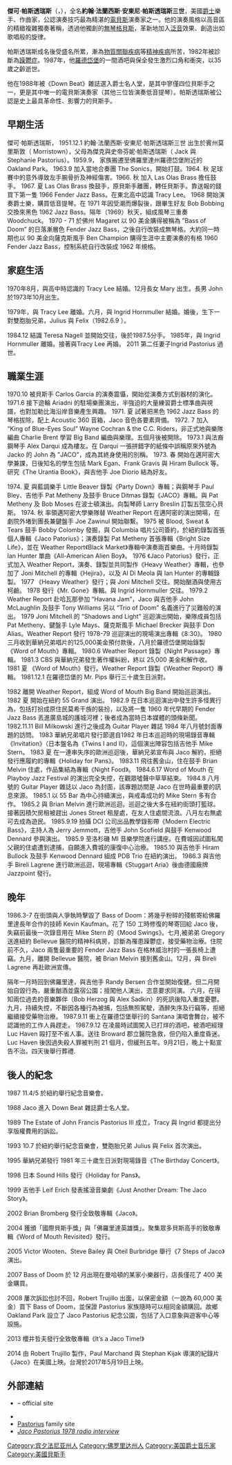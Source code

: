 {{Infobox musical artist <!-- See Wikipedia:WikiProject Musicians -->
|Name                 = 傑可·帕斯透瑞斯
|Img                  = Jaco pastorius 87.jpg
|Img_capt             = 帕斯透瑞斯於義大利那不勒斯的演奏會，1986年。
|Img_size             =
|Background           = non_vocal_instrumentalist
|Birth_name           = John Francis Anthony Pastorius III
|Alias                = "Mowgli"
|birth_date = {{birth date|1951|12|01|}}
|birth_place= {{USA}}[[賓夕法尼亞州|賓夕法尼亞州]][[諾里斯鎮_(賓夕法尼亞州)|諾里斯鎮]]
|death_date = {{Death date and age|mf=yes|1987|09|21|1951|12|01}}
|death_place = {{USA}}[[佛羅里達州|佛羅里達州]][[羅德岱堡|羅德岱堡]]
|Instrument           = [[貝斯吉他|貝斯]]、[[爵士鼓|鼓]]、[[鋼琴|鋼琴]]、[[歌唱|和聲]]、[[低音曼陀林|低音曼陀林]]、[[鋼鼓|鋼鼓]]
|Genre                = [[爵士樂|爵士樂]]、[[融合爵士樂|融合爵士樂]]、[[大樂團|大樂團]]
|Occupation           = [[音樂家|音樂家]]、[[作曲家|作曲家]]、[[唱片製作人|製作人]]、[[教師|教育家]]
|Years_active         = 1964年－1987年
|Label                = [[史詩唱片|Epic]], [[華納兄弟唱片公司|Warner Bros.]], [[哥倫比亞唱片|Columbia]], [[ECM唱片|ECM]], [[CBS唱片|CBS]]
|Associated_acts      = [[氣象報告樂團|氣象報告樂團]]、[[賀比·漢考克|賀比·漢考克]]、[[派特·麥席尼|派特·麥席尼]]、[[瓊妮·蜜雪兒|瓊妮·蜜雪兒]]、[[末日三重奏|末日三重奏]]、[[血汗淚|血汗淚]]
|URL                  = http://www.jacopastorius.com/ JacoPastorius.com
|Notable_instruments  = [[芬德爵士貝斯|Fender Jazz Bass]]
}}
'''傑可·帕斯透瑞斯'''（{{lang-en|Jaco Pastorius}}，{{bd|1951年|12月1日|1987年|9月21日|cadtix=P}}），全名'''約翰·法蘭西斯·安東尼·帕斯透瑞斯三世'''，美國[[爵士樂|爵士]]樂手、作曲家，公認演奏技巧最為精湛的[[貝斯吉他|電貝斯]]演奏家之一。他的演奏風格以高音區的精緻複雜獨奏著稱，透過他獨創的[[無琴格吉他|無琴格貝斯]]，革新地加入[[諧波|泛音]]效果、創造出如歌唱般的旋律。

帕斯透瑞斯成名後受盛名所累，漸為[[物質關聯疾病|物質關聯疾病]]等[[精神疾病|精神疾病]]所苦，1982年被診斷為[[躁鬱症|躁鬱症]]。1987年，他[[羅德岱堡|羅德岱堡]]的一間酒吧與保全發生激烈口角和衝突，以35歲之齡逝世。

他在1988年被《Down Beat》雜誌選入爵士名人堂，是其中寥僅四位貝斯手之一，更是其中唯一的電貝斯演奏家（其他三位皆演奏低音提琴）。帕斯透瑞斯被公認是史上最具革命性、影響力的貝斯手。

== 早期生活 ==
傑可·帕斯透瑞斯，
1951.12.1  約翰·法蘭西斯·安東尼·帕斯透瑞斯三世 出生於賓州莫里斯敦（ Morristown），父母為傑克與史帝芬妮·帕斯透瑞斯（ Jack 與 Stephanie Pastorius）。1959.9， 家族搬遷至佛羅里達州羅德岱堡附近的 Oakland Park。
1963.9  加入當地合奏團 The Sonics，開始打鼓。1964. 秋 足球賽中的意外導致左手腕骨折及神經傷害。1966. 秋 加入 Las Olas Brass 擔任鼓手。
1967. 夏 Las Olas Brass 換鼓手，原貝斯手離團，轉任貝斯手。靠送報的錢買下第一隻 1966 Fender Jazz Bass。在東北高中認識 Tracy Lee。
1968  開始演奏爵士樂，購買低音提琴。在 1971 年因受潮而爆裂後，跟畢生好友 Bob Bobbing 交換來黑色 1962 Jazz Bass。隔年（1969）秋天，組成風琴三重奏 Woodchuck。
1970 - 71 於佛州 Magaret 以 90 美金購得被稱為 ”Bass of Doom” 的日落漸層色 Fender Jazz Bass，之後自行改裝成無琴格。大約同一時期也以 90 美金向薩克斯風手 Ben Champion 購得生涯中主要演奏的有格 1960 Fender Jazz Bass，控制系統自行改裝成 1962 年規格。

== 家庭生活 ==
1970年8月，與高中時認識的 Tracy Lee 結婚。12月長女 Mary 出生。長男 John於1973年10月出生。

1979年，與 Tracy Lee 離婚。六月，與 Ingrid Hornmuller 結婚。婚後，生下一對雙胞胎兄弟，Julius 與 Felix（1982.6.9 ）。

1984.12 結識 Teresa Nagell 並開始交往，後於1987.5分手。
1985年，與 Ingrid Hornmuller 離婚。接著與Tracy Lee 再婚。
2011 第二任妻子Ingrid Pastorius 過世。

== 職業生涯 ==
1970.10 被貝斯手 Carlos Garcia 的演奏震懾，開始從演奏方式到器材的演化。
1971.6 接下遊輪 Ariadni 的駐場樂團演出，半強迫的大量練習爵士標準曲與視譜，也對加勒比海沿岸音樂產生興趣。
1971. 夏 試著把黑色 1962 Jazz Bass 的琴格拔除，配上 Acoustic 360 音箱，Jaco 音色各要素齊備。
1972. 7 加入 “King of Blue-Eyes Soul” Wayne Cochran & the C.C. Riders，非正式地與樂隊編曲 Charlie Brent 學習 Big Band 編曲與樂理。五個月後被開除。
1973.1 與法裔鋼琴手 Alex Darqui 成為樓友。在 Darqui 一張拼錯字的紙條中誤稱原來外號為 Jacko 的 John 為 ”JACO”，成為其終身使用的別稱。
1973. 春 開始在邁阿密大學兼課，日後知名的學生包括 Mark Egan、Frank Gravis 與 Hiram Bullock 等。研究《The Urantia Book》，與吉他手 Joe Diorio 結為好友。

1974. 夏 與藍調樂手 Little Beaver 錄製《Party Down》專輯；與鋼琴手 Paul Bley、吉他手 Pat Metheny 及鼓手 Bruce Ditmas 錄製《JACO》專輯。與 Pat Metheny 及 Bob Moses 在波士頓演出。向製琴師 Larry Breslin 訂製五弦空心貝斯。
1974. 秋 率領邁阿密大學樂隊替 Weather Report 在邁阿密的演出開場，在劇院外堵到團長兼鍵盤手 Joe Zawinul 開始聯繫。
1975 被 Blood, Sweat & Tears 鼓手 Bobby Colomby 發掘，與 Columbia 唱片公司簽約，於紐約錄製首張個人專輯《Jaco Patorius》；演奏錄製 Pat Metheny 首張專輯《Bright Size Life》，並在 Weather Report《Black Market》專輯中演奏兩首樂曲。十月時錄製 Ian Hunter 單曲《All-American Alien Boy》。
1976 《Jaco Patorius》發行，正式加入 Weather Report，演奏、錄製並共同製作《Heavy Weather》專輯，也參加了 Joni Mitchell 的專輯《Hejira》，以及 Al Di Meola 與 Ian Hunter 的專輯錄製。
1977 《Heavy Weather》發行；與 Joni Mitchell 交往。開始酗酒與使用古柯鹼。
1978 發行《Mr. Gone》專輯。與 Ingrid Hornmuller 交往。
1979.2 Weather Report 赴哈瓦那參加 “Havana Jam”，Jaco 與吉他手 John McLaughlin 及鼓手 Tony Williams 另以 “Trio of Doom” 名義進行了災難般的演出。
1979 Joni Mitchell 的 “Shadows and Light” 巡迴演出開始，樂隊成員包括 Pat Metheny、鍵盤手 Lyle Mays、薩克斯風手 Michael Brecker 與鼓手 Don Alias。Weather Report 發行 1978-79 巡迴演出的現場演出專輯《8:30》。
1980 三月收到華納兄弟唱片的125,000美金預付款後，八月於羅德岱堡開始錄製《Word of Mouth》專輯。
1980.6 Weather Report 錄製《Night Passage》專輯。
1981.3 CBS 與華納兄弟發生著作權糾紛，終以 25,000 美金和解作收。
1981 夏 《Word of Mouth》發行。Weather Report 錄製《Weather Report》專輯。
1981.12.1 在羅德岱堡的 Mr. Pips 舉行三十歲生日派對。

1982 離開 Weather Report，組成 Word of Mouth Big Band 開始巡迴演出。
1982 夏 開始在紐約 55 Grand 演出。
1982.9 在日本巡迴演出中發生許多怪異行為，包括打扮成原住民莫希干族的裝扮，以及將一隻 1960 年代早期的 Fender Jazz Bass 丟進廣島城的護城河裡；後者成為當時日本媒體的頭條新聞。 
1982.11.11 Bill Milkowski 進行之後成為 Guitar Player 雜誌 1984 年八月號封面專題的訪問。
1983 華納兄弟唱片發行節選自1982 年日本巡迴時的現場錄音專輯《Invitation》（日本盤名為《Twins I and II》，這個演出陣容包括吉他手 Mike Stern。
1983 夏 在一連串失序的歐洲巡迴後，華納兄弟宣布與 Jaco 解約，拒絕發行應履約的專輯《Holiday for Pans》。
1983.11 飛往舊金山，住在鼓手 Brian Melvin 住處，作品集結為專輯《Night Food》。
1984.6.17 Word of Mouth 在 Playboy Jazz Festival 的演出完全失控，在觀眾噓聲中草草結束。
1984.8 八月號的 Guitar Player 雜誌以 Jaco 為封面，該專題訪問是 Jaco 在世時最重要的訊息來源。
1985.1 以 55 Bar 為中心持續演出，與戒毒成功的 Mike Stern 多有合作。
1985.2 與 Brian Melvin 進行歐洲巡迴。巡迴之後大多在紐約街頭打籃球。接著因積欠房租被趕出 Jones Street 租屋處，在友人住處間流浪。八月左右無處可去成為遊民。
1985.9.19 拍攝 DCI 公司出品教學錄影帶《Modern Electric Bass》，主持人為 Jerry Jemmott，吉他手 John Scofield 與鼓手 Kenwood Dennard 參與演出。
1985.9 至洛杉磯 MI 音樂學院進行講座。在費城因試圖私闖父親的住處遭到逮捕，自願進入費城的康復中心治療。
1985.10 與吉他手 Hiram Bullock 及鼓手 Kenwood Dennard 組成 PDB Trio 在紐約演出。
1986.3 與吉他手 Bireli Lagrene 進行歐洲巡迴，現場專輯《Stuggart Aria》後由德國廠牌 Jazzpoint 發行。

==晚年==
1986.3-7 在街頭與人爭執時擊毀了 Bass of Doom：將幾乎粉碎的殘骸寄給佛羅里達長年合作的技師 Kevin Kaufman。花了 150 工時修復的琴寄回給 Jaco 後，失竊前最後一次錄音用在 Mike Stern 的《Mood Swings》。七月,被弟弟 Gregory 送進紐約 Bellevue 醫院的精神科病房，診斷為罹患躁鬱症，接受藥物治療。住院前不久，Jaco 兩隻最重要的 Fender Jazz Bass 在格林威治村的一張長椅上遭竊。九月，離開 Bellevue 醫院，被 Brian Melvin 接到舊金山。12月，與 Bireli Lagrene 再赴歐洲宣傳。

隔年一月時回到佛羅里達，與吉他手 Randy Bersen 合作並開始復健。但二月開始自毀行為，嚴重酗酒並露宿公園；擅闖他人演出，恣意要求同演。
六月，在得知兩位過去的音樂夥伴（Bob Herzog 與 Alex Sadkin）的死訊後陷入重度憂鬱。
九月，持續失控，不斷因各種行為被捕，包括無照駕駛，酒醉失序及行竊等，拒絕繼續接受藥物治療。
1987.9.11 衝上在羅德岱堡舉行的 Santana 演唱會舞台，被不認識他的工作人員趕走。
1987.9.12 在凌晨時試圖闖入已打烊的酒吧，被酒吧經理 Luc Haven 毆打至不省人事。送往 Broward 郡立醫院急救，但仍陷入重度昏迷。Luc Haven 後因過失殺人罪被判刑 21 個月，但緩刑五年。9月21日，晚上十點宣告不治。四天後舉行葬禮.

==後人的紀念==
1987 11.4/5 於紐約舉行紀念音樂會。

1988 Jaco 進入 Down Beat 雜誌爵士名人堂。

1989 The Estate of John Francis Pastorius III 成立，Tracy 與 Ingrid 都提出分享版權費用的訴訟。

1993 10.7 於紐約舉行紀念音樂會，雙胞胎兄弟 Julius 與 Felix 首次演出。

1995 華納兄弟發行 1981 年三十歲生日派對現場錄音《The Birthday Concert》。

1998 日本 Sound Hills 發行《Holiday for Pans》。

1999 吉他手 Leif Erich 發表搖滾音樂劇《Just Another Dream: The Jaco Story》。

2002 Brian Bromberg 發行全致敬專輯《Jaco》。

2004 獲頒「國際貝斯手獎」與「佛羅里達英雄獎」。聚集眾多貝斯高手的致敬專輯《Word of Mouth Revisited》發行。

2005 Victor Wooten、Steve Bailey 與 Oteil Burbridge 舉行《7 Steps of Jaco》演出。

2007 Bass of Doom 於 12 月出現在曼哈頓的某家小樂器行，店長僅花了 400 美金購買。

2008 屢次訴訟也討不回，Robert Trujillo 出面，以保密金額（一說為 60,000 美金）買下 Bass of Doom，並保證 Pastorius 家族隨時可以相同金額購回。故鄉 Oakland Park 設立了 Jaco Pastorius 紀念公園，包括了入口意象與遊客中心等設施。 

2013 櫻井哲夫發行全致敬專輯《It’s a Jaco Time!》

2014 由 Robert Trujillo 製作，Paul Marchand 與 Stephan Kijak 導演的紀錄片《Jaco》在美國上映。台灣於2017年5月19日上映。

==外部連結==
* {{official website|http://www.jacopastorius.com|Jaco Pastorius}} – official site
* {{findagrave|grid=1995}}
* [https://web.archive.org/web/20070706133936/http://www.jacop.net/HomePage0.html Pastorius] family site
* [http://www.ricksuchow.com/music-15.html ''Jaco Pastorius 1978 radio interview''] {{Wayback|url=http://www.ricksuchow.com/music-15.html |date=20181204195148 }}

{{Authority control}}
{{DEFAULTSORT:Pastorius, Jaco}}
[[Category:宾夕法尼亚州人|Category:宾夕法尼亚州人]]
[[Category:佛罗里达州人|Category:佛罗里达州人]]
[[Category:美国爵士音乐家|Category:美国爵士音乐家]]
[[Category:美國貝斯手|Category:美國貝斯手]]